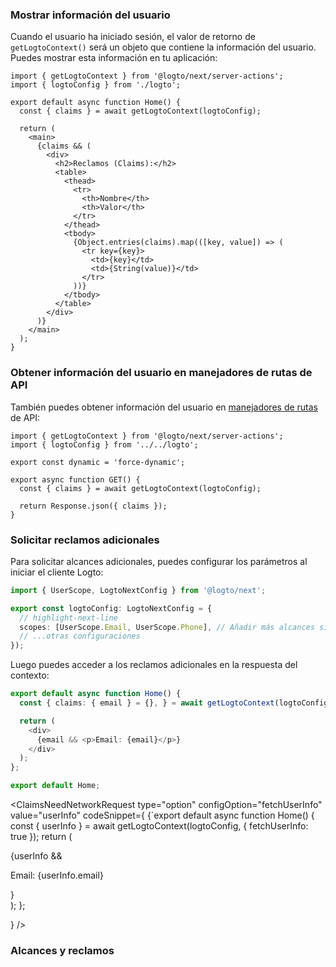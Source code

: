 

### Mostrar información del usuario

Cuando el usuario ha iniciado sesión, el valor de retorno de `getLogtoContext()` será un objeto que contiene la información del usuario. Puedes mostrar esta información en tu aplicación:

```tsx title="app/page.tsx"
import { getLogtoContext } from '@logto/next/server-actions';
import { logtoConfig } from './logto';

export default async function Home() {
  const { claims } = await getLogtoContext(logtoConfig);

  return (
    <main>
      {claims && (
        <div>
          <h2>Reclamos (Claims):</h2>
          <table>
            <thead>
              <tr>
                <th>Nombre</th>
                <th>Valor</th>
              </tr>
            </thead>
            <tbody>
              {Object.entries(claims).map(([key, value]) => (
                <tr key={key}>
                  <td>{key}</td>
                  <td>{String(value)}</td>
                </tr>
              ))}
            </tbody>
          </table>
        </div>
      )}
    </main>
  );
}
```

### Obtener información del usuario en manejadores de rutas de API

También puedes obtener información del usuario en [manejadores de rutas](https://nextjs.org/docs/app/building-your-application/routing/route-handlers) de API:

```tsx title="app/api/profile/route.ts"
import { getLogtoContext } from '@logto/next/server-actions';
import { logtoConfig } from '../../logto';

export const dynamic = 'force-dynamic';

export async function GET() {
  const { claims } = await getLogtoContext(logtoConfig);

  return Response.json({ claims });
}
```

### Solicitar reclamos adicionales

<FindUserInfoMissing method="getLogtoContext" />

<ScopesAndClaimsIntroduction />

Para solicitar alcances adicionales, puedes configurar los parámetros al iniciar el cliente Logto:

```ts title="app/logto.ts"
import { UserScope, LogtoNextConfig } from '@logto/next';

export const logtoConfig: LogtoNextConfig = {
  // highlight-next-line
  scopes: [UserScope.Email, UserScope.Phone], // Añadir más alcances si es necesario
  // ...otras configuraciones
});
```

Luego puedes acceder a los reclamos adicionales en la respuesta del contexto:

```ts title="app/page.tsx"
export default async function Home() {
  const { claims: { email } = {}, } = await getLogtoContext(logtoConfig);

  return (
    <div>
      {email && <p>Email: {email}</p>}
    </div>
  );
};

export default Home;
```

<ClaimsNeedNetworkRequest
  type="option"
  configOption="fetchUserInfo"
  value="userInfo"
  codeSnippet={
    <CodeBlock language="ts" title="app/page.tsx">{`export default async function Home() {
  const { userInfo } = await getLogtoContext(logtoConfig, { fetchUserInfo: true });
  return (
    <div>
      {userInfo && <p>Email: {userInfo.email}</p>}
    </div>
  );
};

  }
/>

### Alcances y reclamos

<ScopesAndClaims />
